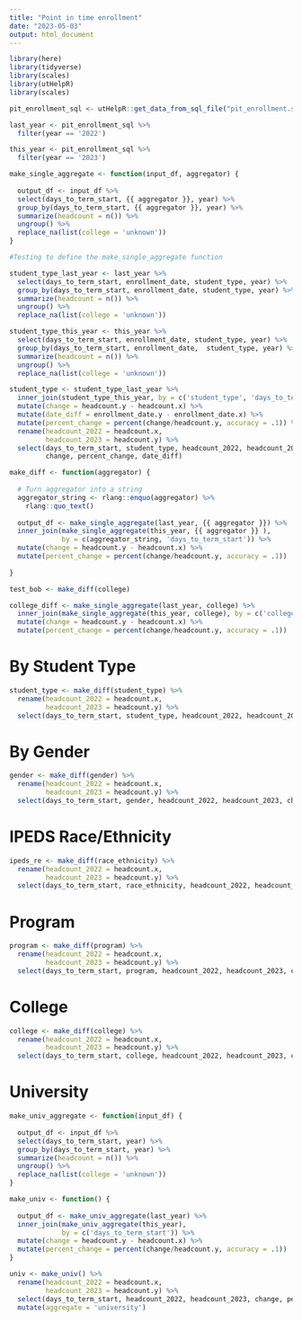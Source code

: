 ```yaml
---
title: "Point in time enrollment"
date: "2023-05-03"
output: html_document
---
```


```r
library(here)
library(tidyverse)
library(scales)
library(utHelpR)
library(scales)
```


```r
pit_enrollment_sql <- utHelpR::get_data_from_sql_file("pit_enrollment.sql", dsn="edify", context="project")
```

```r
last_year <- pit_enrollment_sql %>% 
  filter(year == '2022')

this_year <- pit_enrollment_sql %>% 
  filter(year == '2023') 
```

```r
make_single_aggregate <- function(input_df, aggregator) {
  
  output_df <- input_df %>% 
  select(days_to_term_start, {{ aggregator }}, year) %>% 
  group_by(days_to_term_start, {{ aggregator }}, year) %>% 
  summarize(headcount = n()) %>% 
  ungroup() %>% 
  replace_na(list(college = 'unknown')) 
}
```

```r
#Testing to define the make_single_aggregate function

student_type_last_year <- last_year %>% 
  select(days_to_term_start, enrollment_date, student_type, year) %>% 
  group_by(days_to_term_start, enrollment_date, student_type, year) %>% 
  summarize(headcount = n()) %>% 
  ungroup() %>% 
  replace_na(list(college = 'unknown')) 

student_type_this_year <- this_year %>% 
  select(days_to_term_start, enrollment_date, student_type, year) %>% 
  group_by(days_to_term_start, enrollment_date,  student_type, year) %>% 
  summarize(headcount = n()) %>% 
  ungroup() %>% 
  replace_na(list(college = 'unknown')) 

student_type <- student_type_last_year %>% 
  inner_join(student_type_this_year, by = c('student_type', 'days_to_term_start')) %>% 
  mutate(change = headcount.y - headcount.x) %>% 
  mutate(date_diff = enrollment_date.y - enrollment_date.x) %>% 
  mutate(percent_change = percent(change/headcount.y, accuracy = .1)) %>% 
  rename(headcount_2022 = headcount.x,
         headcount_2023 = headcount.y) %>% 
  select(days_to_term_start, student_type, headcount_2022, headcount_2023, 
         change, percent_change, date_diff)
```

```r
make_diff <- function(aggregator) {
  
  # Turn aggregator into a string
  aggregator_string <- rlang::enquo(aggregator) %>% 
    rlang::quo_text()
  
  output_df <- make_single_aggregate(last_year, {{ aggregator }}) %>% 
  inner_join(make_single_aggregate(this_year, {{ aggregator }} ), 
             by = c(aggregator_string, 'days_to_term_start')) %>% 
  mutate(change = headcount.y - headcount.x) %>% 
  mutate(percent_change = percent(change/headcount.y, accuracy = .1))
  
}
```

```r
test_bob <- make_diff(college)
```


```r

college_diff <- make_single_aggregate(last_year, college) %>% 
  inner_join(make_single_aggregate(this_year, college), by = c('college', 'days_to_term_start')) %>% 
  mutate(change = headcount.y - headcount.x) %>% 
  mutate(percent_change = percent(change/headcount.y, accuracy = .1))
```


# By Student Type

```r
student_type <- make_diff(student_type) %>% 
  rename(headcount_2022 = headcount.x,
         headcount_2023 = headcount.y) %>% 
  select(days_to_term_start, student_type, headcount_2022, headcount_2023, change, percent_change)
```

# By Gender

```r
gender <- make_diff(gender) %>% 
  rename(headcount_2022 = headcount.x,
         headcount_2023 = headcount.y) %>% 
  select(days_to_term_start, gender, headcount_2022, headcount_2023, change, percent_change)
```

# IPEDS Race/Ethnicity

```r
ipeds_re <- make_diff(race_ethnicity) %>% 
  rename(headcount_2022 = headcount.x,
         headcount_2023 = headcount.y) %>% 
  select(days_to_term_start, race_ethnicity, headcount_2022, headcount_2023, change, percent_change)
```

# Program

```r
program <- make_diff(program) %>% 
  rename(headcount_2022 = headcount.x,
         headcount_2023 = headcount.y) %>% 
  select(days_to_term_start, program, headcount_2022, headcount_2023, change, percent_change)
```

# College

```r
college <- make_diff(college) %>% 
  rename(headcount_2022 = headcount.x,
         headcount_2023 = headcount.y) %>% 
  select(days_to_term_start, college, headcount_2022, headcount_2023, change, percent_change)
```

# University

```r
make_univ_aggregate <- function(input_df) {
  
  output_df <- input_df %>% 
  select(days_to_term_start, year) %>% 
  group_by(days_to_term_start, year) %>% 
  summarize(headcount = n()) %>% 
  ungroup() %>% 
  replace_na(list(college = 'unknown')) 
}

make_univ <- function() {
  
  output_df <- make_univ_aggregate(last_year) %>% 
  inner_join(make_univ_aggregate(this_year), 
             by = c('days_to_term_start')) %>% 
  mutate(change = headcount.y - headcount.x) %>% 
  mutate(percent_change = percent(change/headcount.y, accuracy = .1))
}
```

```r
univ <- make_univ() %>% 
  rename(headcount_2022 = headcount.x,
         headcount_2023 = headcount.y) %>% 
  select(days_to_term_start, headcount_2022, headcount_2023, change, percent_change) %>% 
  mutate(aggregate = 'university')
```

